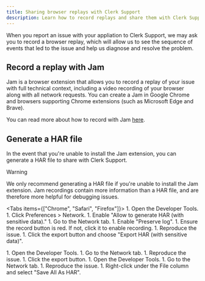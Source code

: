 ```yaml
---
title: Sharing browser replays with Clerk Support
description: Learn how to record replays and share them with Clerk Support.
---
```


When you report an issue with your appliation to Clerk Support, we may ask you to record a browser replay, which will allow us to see the sequence of events that led to the issue and help us diagnose and resolve the problem.

## Record a replay with Jam

Jam is a browser extension that allows you to record a replay of your issue with full technical context, including a video recording of your browser along with all network requests. You can create a Jam in Google Chrome and browsers supporting Chrome extensions (such as Microsoft Edge and Brave).

You can read more about how to record with Jam [here](https://jam.dev/docs/get-started/creating-a-jam).

## Generate a HAR file

In the event that you're unable to install the Jam extension, you can generate a HAR file to share with Clerk Support.

> [!WARNING]
> We only recommend generating a HAR file if you're unable to install the Jam extension. Jam recordings contain more information than a HAR file, and are therefore more helpful for debugging issues.

<Tabs items={["Chrome", "Safari", "Firefox"]}>
  <Tab>
    1. Open the Developer Tools.
    1. Click Preferences > Network.
    1. Enable "Allow to generate HAR (with sensitive data)."
    1. Go to the Network tab.
    1. Enable "Preserve log".
    1. Ensure the record button is red. If not, click it to enable recording.
    1. Reproduce the issue.
    1. Click the export button and choose "Export HAR (with sensitive data)".
  </Tab>

  <Tab>
    1. Open the Developer Tools.
    1. Go to the Network tab.
    1. Reproduce the issue.
    1. Click the export button.
  </Tab>

  <Tab>
    1. Open the Developer Tools.
    1. Go to the Network tab.
    1. Reproduce the issue.
    1. Right-click under the File column and select "Save All As HAR".
  </Tab>
</Tabs>
